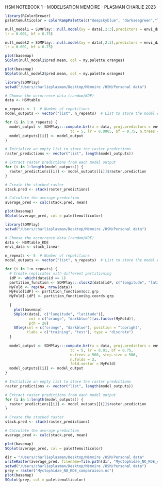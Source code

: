 HSM NOTEBOOK 1 - MODELISATION
MEMOIRE - PLASMAN CHARLIE
2023

```r
library(RColorBrewer)
palettemulticolor = colorRampPalette(c("deepskyblue", "darkseagreen","lightgreen", "green","yellow","gold","orange", "red","firebrick"))(100)
```

```r
null_model1 = SDMPlay:::null.model(xy = data[,2:3],predictors = envi_data, type = 1, algorithm ="brt", nb = 1000, unique.data = T, same = T, nb.rep = 5, tc = 5,
lr = 0.001, bf = 0.75)

null_model2 = SDMPlay:::null.model(xy = data[,2:3],predictors = envi_data, type = 2, algorithm ="brt", nb = 1000, unique.data = T, same = T, nb.rep = 5, tc = 5,
lr = 0.001, bf = 0.75)

plot(basemap)
SOplot(null_model1$pred.mean, col = my.palette.oranges)

plot(basemap)
SOplot(null_model2$pred.mean, col = my.palette.oranges)
```

```r
library(SDMPlay)
setwd("/Users/charlieplasman/Desktop/Mémoire /HSM/Personal data")

# Choose the occurrence data (random/KDE)
data <- HSMtable

n_repeats <- 1  # Number of repetitions
model_outputs <- vector("list", n_repeats)  # List to store the model outputs

for (i in 1:n_repeats) {
  model_output <- SDMPlay:::compute.brt(x = data, proj.predictors = envi_data,
                              tc = 5, lr = 0.0005, bf = 0.75, n.trees = 500, step.size = 500)
  model_outputs[[i]] <- model_output
}

# Initialize an empty list to store the raster predictions
raster_predictions <- vector("list", length(model_outputs))

# Extract raster predictions from each model output
for (i in 1:length(model_outputs)) {
  raster_predictions[[i]] <- model_outputs[[i]]$raster.prediction
}

# Create the stacked raster
stack.pred <- stack(raster_predictions)

# Calculate the average prediction
average_pred <- calc(stack.pred, mean)

plot(basemap)
SOplot(average_pred, col = palettemulticolor)
```

```r
library(SDMPlay)
setwd("/Users/charlieplasman/Desktop/Mémoire /HSM/Personal data")

# Choose the occurrence data (random/KDE)
data <- HSMtable_KDE
envi_data <- stack_linear

n_repeats <- 5  # Number of repetitions
model_outputs <- vector("list", n_repeats)  # List to store the model outputs

for (i in 1:n_repeats) {
  # Create replicates with different partitioning
  idP <- which(data$id == 1)
  partition_function <- SDMPlay:::clock2(data[idP, c("longitude", "latitude")], data[-idP, c("longitude", "latitude")])
  MyFold <- rep(NA, nrow(data))
  MyFold[idP] <- partition_function$occ.grp
  MyFold[-idP] <- partition_function$bg.coords.grp
  
  {
    plot(basemap)
    SOplot(data[, c("longitude", "latitude")],
           col = c("orange", "darkblue")[as.factor(MyFold)],
           pch = 20)
    SOleg(col = c("orange", "darkblue"), position = "topright",
          tlabs = c("training", "test"), type = "discrete")
  }
  
  model_output <- SDMPlay:::compute.brt(x = data, proj.predictors = envi_data,
                              tc = 5, lr = 0.01, bf = 0.75, 
                              n.trees = 500, step.size = 500,
                              n.folds = 2,
                              fold.vector = MyFold)
  model_outputs[[i]] <- model_output
}

# Initialize an empty list to store the raster predictions
raster_predictions <- vector("list", length(model_outputs))

# Extract raster predictions from each model output
for (i in 1:length(model_outputs)) {
  raster_predictions[[i]] <- model_outputs[[i]]$raster.prediction
}

# Create the stacked raster
stack.pred <- stack(raster_predictions)

# Calculate the average prediction
average_pred <- calc(stack.pred, mean)

plot(basemap)
SOplot(average_pred, col = palettemulticolor)
```

```r
dir = "/Users/charlieplasman/Desktop/Mémoire /HSM/Personal data"
writeRaster(average_pred, filename=file.path(dir, "Myctophidae_NO_KDE_comparaison.nc"), format="CDF", overwrite=TRUE)
setwd("/Users/charlieplasman/Desktop/Mémoire /HSM/Personal data")
prey = raster("Myctophidae_NO_KDE_comparaison.nc")
plot(basemap)
SOplot(prey, col = palettemulticolor)
```